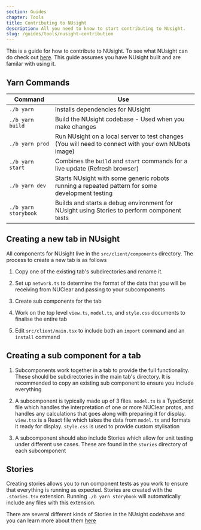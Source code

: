 ```yaml
---
section: Guides
chapter: Tools
title: Contributing to NUsight
description: All you need to know to start contributing to NUsight.
slug: /guides/tools/nusight-contribution
---
```


This is a guide for how to contribute to NUsight. To see what NUsight can do check out [here](/system/tools/nusight). This guide assumes you have NUsight built and are familar with using it.

## Yarn Commands

| Command              | Use                                                                                                 |
| -------------------- | --------------------------------------------------------------------------------------------------- |
| `./b yarn`           | Installs dependencies for NUsight                                                                   |
| `./b yarn build`     | Build the NUsight codebase - Used when you make changes                                             |
| `./b yarn prod`      | Run NUsight on a local server to test changes (You will need to connect with your own NUbots image) |
| `./b yarn start`     | Combines the `build` and `start` commands for a live update (Refresh browser)                       |
| `./b yarn dev`       | Starts NUsight with some generic robots running a repeated pattern for some development testing     |
| `./b yarn storybook` | Builds and starts a debug environment for NUsight using Stories to perform component tests          |

## Creating a new tab in NUsight

All components for NUsight live in the `src/client/components` directory. The process to create a new tab is as follows

1. Copy one of the existing tab's subdirectories and rename it.

2. Set up `network.ts` to determine the format of the data that you will be receiving from NUClear and passing to your subcomponents

3. Create sub components for the tab

4. Work on the top level `view.ts`, `model.ts`, and `style.css` documents to finalise the entire tab

5. Edit `src/client/main.tsx` to include both an `import` command and an `install` command

## Creating a sub component for a tab

1. Subcomponents work together in a tab to provide the full functionality. These should be subdirectories in the main tab's directory. It is recommended to copy an existing sub component to ensure you include everything

2. A subcomponent is typically made up of 3 files. `model.ts` is a TypeScript file which handles the interpretation of one or more NUClear protos, and handles any calculations that goes along with preparing it for display. `view.tsx` is a React file which takes the data from `model.ts` and formats it ready for display. `style.css` is used to provide custom stylisation

3. A subcomponent should also include Stories which allow for unit testing under different use cases. These are found in the `stories` directory of each subcomponent

## Stories
Creating stories allows you to run component tests as you work to ensure that everything is running as expected. Stories are created with the `.stories.tsx` extension. Running `./b yarn storybook` will automatically include any files with this extension.

There are several different kinds of Stories in the NUsight codebase and you can learn more about them [here](https://storybook.js.org/docs/react/get-started/introduction)
